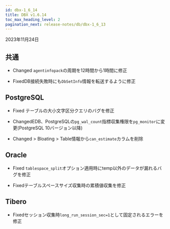 ```yaml
---
id: dbx-1_6_14
title: DBX v1.6.14
toc_max_heading_level: 2
pagination_next: release-notes/db/dbx-1_6_13
---
```


2023年11月24日

## 共通

- <Status>Changed</Status> <code>agentinfopack</code>の周期を12時間から1時間に修正

- <Status>Fixed</Status>DB接続失敗時にも<code>DbSetInfo</code>情報を転送するように修正

## PostgreSQL

- <Status>Fixed</Status> テーブルの大小文字区分クエリのバグを修正

- <Status>Changed</Status>EDB、PostgreSQLの<code>pg_wal_count</code>指標収集権限を<code>pg_monitor</code>に変更(PostgreSQL 10バージョン以降)

- <Status>Changed</Status> <Cmdname sid="dbObjectInfo" className="uitext" /> &gt; <span class="uitext">Bloating</span> &gt; <span class="uitext">Table</span>情報から<code>can_estimate</code>カラムを削除

## Oracle

- <Status>Fixed</Status> <code>tablespace_split</code>オプション適用時にtemp以外のデータが漏れるバグを修正

- <Status>Fixed</Status>テーブルスペースサイズ収集時の累積値収集を修正

## Tibero

- <Status>Fixed</Status>セッション収集時<code>long_run_session_sec=1</code>として固定されるエラーを修正
